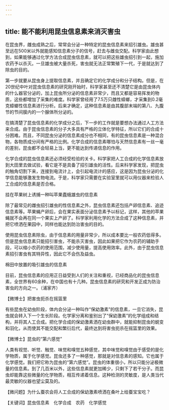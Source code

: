 ```yaml
---
---
---
```

title: 能不能利用昆虫信息素来消灭害虫
---




在昆虫界，雌虫成熟之后，常常会分泌一种特定的昆虫信息素来招引雄虫。雄虫甚至远在500米以外就能感知信息素分子的信号，赶去与雌虫交配。科学家由此想到，如果能够通过化学方法合成昆虫信息素，就可以把这些雄虫招引到一起，施加农药予以杀灭。一旦雄虫被大量杀死，害虫就无法正常繁殖下一代，于是就达到了除虫的目的。

第一步就要从昆虫身上提取信息素，并且确定它的化学成分和分子结构。但是，在20世纪中叶对昆虫信息素的研究刚开始时，科学家甚至还不清楚它是由昆虫体内的什么器官分泌的，加上昆虫所分泌的信息素非常少，而且又都是容易挥发的物质，这些都增加了采集的难度。科学家曾经用了7.5万只雌性蟑螂，才采集到0.2毫克蟑螂性信息素进行分析。后来才确定，这种信息素是由其腹部末端的第八、九腹节的节间膜内的一个腺体所分泌的。

在搞清楚了昆虫信息素的化学成分之后，下一步的工作就是要想办法通过人工方法来合成。由于昆虫信息素的分子大多具有严格的立体化学特征，所以它们的合成十分困难。而且，不同昆虫分泌的信息素成分也不相同，有的昆虫信息素是一种混合物，各物质成分间有严格的比例。化学合成的信息素哪怕与天然信息素有一丝一毫的差别，昆虫都不会轻易上当，更不能达到传递信息的作用。

化学合成的昆虫信息素还必须经受检验的关卡。科学家把人工合成的化学信息素放到大田里去做试验，看它是不是具备了招引雄虫的活性。后来科学家发现，把昆虫的触角切割下来，连接到电流计上，会引起电流计的感应，这是因为昆虫分泌的化学信息能够激发生物电流。于是，科学家只需要在实验室里就可以用仪器来检验人工合成的信息素是否合格。

挂在苹果树上诱捕一种叫苹果蠹蛾雄虫的信息素



除了最常见的雌虫招引雄虫的性信息素之外，昆虫信息素还包括产卵信息素、追迹信息素等。苹果蝇产卵后，会在果实表面分泌信息素予以标记，这样，其他的苹果蝇就不会再在同一个果实上产卵了。科学家利用化学的方法合成了这种信息素，并把它喷洒在果园中，同样也能达到防治害虫的目的。

使用昆虫信息素除虫，由于信息素的用量非常少，所以成本要比一般农药低得多。但是昆虫信息素只能招引害虫，不能杀灭害虫，因此如果把它作为农药的辅助手段，可以缩小农药的使用范围，减少使用量，提高使用效率。此外，由于昆虫信息素招引害虫有其特异性，因此它不会伤及益虫。

棉田中放置的吸引雄虫的信息素



目前，昆虫信息素的应用正日益受到人们的关注和重视，已经商品化的昆虫信息素，全世界有60余种，在中国也有十几种。昆虫信息素的研究和开发正成为防治害虫的方向之一。（浦家齐）





【微博士】把害虫扼杀在摇篮里

有些昆虫在幼虫阶段，体内会分泌一种叫作“保幼激素”的信息素，一旦它消失，昆虫就会转入下一个生长阶段。化学家分离和鉴别出了“保幼激素”的化学组成和结构，并将其人工合成。把化学合成的保幼激素洒在幼虫群中，就能抑制昆虫的蜕变和羽化，从而使其不能交配和繁衍后代，最终达到将害虫扼杀在摇篮里的效果。

【微博士】昆虫的“第六感觉”

人类有视觉、听觉、触觉、味觉和嗅觉五种感觉，其中味觉和嗅觉由于感受的是化学物质，属于化学感觉。昆虫还多了一种感觉，那就是对信息素的感知。它也属于化学感觉。我们把它称为昆虫的“第六感觉”。昆虫的体重很小，所以只能分泌极微量的信息素。到了几百米以外，这些信息素就更加稀少，只剩下了若干分子。而昆虫却能靠这些微量的化学物质，相互传递着信息。这种检测的灵敏度，是人类当代最灵敏的仪器也望尘莫及的。

【微问题】为什么蚕农会将人工合成的保幼激素喷洒在桑叶上给蚕宝宝吃？

【关键词】昆虫信息素　化学合成　农药　化学感觉